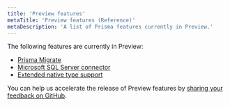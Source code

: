 ```yaml
---
title: 'Preview features'
metaTitle: 'Preview features (Reference)'
metaDescription: 'A list of Prisma features currently in Preview.'
---
```


<TopBlock>

The following features are currently in Preview:

* [Prisma Migrate](../prisma-migrate)
* [Microsoft SQL Server connector](sql-server)
* [Extended native type support](native-types)

You can help us accelerate the release of Preview features by [sharing your feedback on GitHub](https://github.com/prisma/prisma/issues/3108).

</TopBlock>